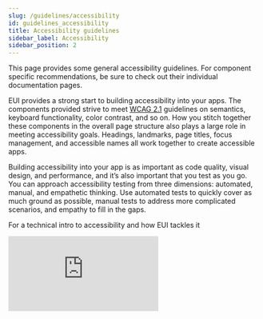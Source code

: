 ```yaml
---
slug: /guidelines/accessibility
id: guidelines_accessibility
title: Accessibility guidelines
sidebar_label: Accessibility
sidebar_position: 2
---
```



This page provides some general accessibility guidelines. For component specific recommendations, be sure to check out their individual documentation pages.

EUI provides a strong start to building accessibility into your apps. The components provided strive to meet [WCAG 2.1](https://www.w3.org/TR/WCAG21/) guidelines on semantics, keyboard functionality, color contrast, and so on. How you stitch together these components in the overall page structure also plays a large role in meeting accessibility goals. Headings, landmarks, page titles, focus management, and accessible names all work together to create accessible apps.

Building accessibility into your app is as important as code quality, visual design, and performance, and it’s also important that you test as you go. You can approach accessibility testing from three dimensions: automated, manual, and empathetic thinking. Use automated tests to quickly cover as much ground as possible, manual tests to address more complicated scenarios, and empathy to fill in the gaps.

For a technical intro to accessibility and how EUI tackles it


<EuiAspectRatio width={16} height={9}>
  <iframe
    src="https://www.youtube.com/embed/iDXoEe8NkrE?si=qsx1lihTqUnJ2RYT"
    title="Building and testing accessibility with EUI video on YouTube"
    frameBorder="0"
    allow="accelerometer; autoplay; clipboard-write; encrypted-media; gyroscope; picture-in-picture; web-share"
    referrerPolicy="strict-origin-when-cross-origin"
    allowFullScreen
  />
</EuiAspectRatio>

## Headings and landmarks

You can aid navigation and make pages more accessible for screen reader users by using solid headings and landmarks. **Headings** are the simplest way for screen readers to navigate pages. A good heading hierarchy:

*   Uses only one `<h1>` on each page
*   Doesn't skip levels `<h1> → <h6>`
*   Doesn't duplicate content

### Heading examples

<Guideline type="do" panelPadding="none" text="Descend through headings as you work your way through the document.">
  ```tsx
  <EuiText>
    <h1>Discover your data</h1>
    <p>Some content</p>
    <h2>Drill into site metrics</h2>
    <h3>An important site metric</h3>
    <h3>Another important site metric</h3>
  </EuiText>
  ```
</Guideline>

<Guideline type="dont" panelPadding="none" text="This heading hierarchy is confusing. Also EuiText is not a good solution when you need to change heading presentation.">
  ```tsx
  <EuiText>
    <EuiScreenReaderOnly>
      <h1>Discover your data</h1>
    </EuiScreenReaderOnly>
    <p>Some content</p>
    <h2>Discover your data</h2>
    <!-- Missing h3 header -->
    <h4 className="myLargeTitle">
      An important site metric
    </h4>
  </EuiText>
  ```
</Guideline>

<Guideline type="do" panelPadding="none" text="This is a good heading hierarchy. Though visible headings are certainly better, sometimes that is difficult to accommodate so hidden headings can give additional context.">
  ```tsx
  <EuiTitle size="s"><h1>Discover your data</h1></EuiTitle>
  <EuiScreenReaderOnly><h2>Drill into site metrics</h2></EuiScreenReaderOnly>
  <EuiTitle size="l"><h3>An important site metric</h3></EuiTitle>
  <EuiTitle size="m"><h3>Another important site metric</h3></EuiTitle>
  ```
</Guideline>

:::note
[**EuiTitle**](/docs/display/title) gives you a way to separate your presentation from your semantic markup.
:::

**Landmarks** are another way for screen readers to navigate pages. A benefit of landmarks is that they offer more context on the type of content to expect than a heading. This is useful for tech that offers reader modes (e.g., Firefox, Safari, and apps like Pocket) and new form factors (e.g., smartwatches). Many landmarks are mapped to HTML elements, such as `<main>`, `<aside>`, `<article>`; others are exposed through the `role` attribute.

You can implement named landmarks with `aria-label` or `aria-labelledby`. However, having a heading inside of the landmark (even if it is visually hidden) and referenced by `aria-labelledby` is preferred.

### Landmarks example

<Guideline type="do" panelPadding="none" text="Use HTML5 elements which convey semantic meaning about their purpose. Notice that all of the content is inside of semantic elements.">
  ```html
  <body>
    <header className="appHeader">
      <!-- content -->
    </header>
    <main><!-- content --></main>
    <footer className="appFooter">
      <!-- content -->
    </footer>
  </body>
  ```
</Guideline>


<Guideline type="dont" panelPadding="none" text="Classes provide no semantic meaning and not all elements provide semantic meaning either.">
  ```html
  <body>
    <div className="appHeader"></div>
    <discover-app></discover-app>
    <ul className="appFooter"></ul>
  </body>
  ```
</Guideline>

### Headings and named landmarks example

<Guideline type="do" panelPadding="none" text="Use landmarks and headings together to build complex pages.">
  ```html
  <header aria-labelledby="pageHeading">
    <h1 id="pageHeading">Discover your data</h1>
    <form role="search" aria-label="Site search"> <!-- input + label go in here --> </form>
  <header>
  <main aria-labelledby="contentHeading">
    <h2 id="contentHeading">Drill into site metrics</h2>
    <form role="search" aria-label="Search your data">
      <!-- input + label go in here -->
    </form>
  </main>
  ```
</Guideline>

### Further reading

*   [W3C: Aria Landmarks](https://www.w3.org/TR/wai-aria-practices/examples/landmarks/HTML5.html)
*   [W3C: Page Structure Concepts Tutorial](https://www.w3.org/WAI/tutorials/page-structure/)
*   [MDN: Good Semantics](https://developer.mozilla.org/en-US/docs/Learn/Accessibility/HTML#Good_semantics)
*   [Up Your A11y: Accessible Page Layouts](https://www.upyoura11y.com/page-layout/)
*   [Up Your A11y: Heading Levels in Reusable Components](https://www.upyoura11y.com/reusable-components-with-headers/)

---

## Page titles

Each page requires a unique, informative title that accurately reflects what the page does. The best page titles put the unique content first. Effectively, they're reverse-order breadcrumbs.

**<Icon type="checkInCircleFilled" color="success" size="l" /> Use this format:** `{Unique page title} - {Site title}`

<Guideline type="do" panelPadding="l" text="These are good example of page titles.">
  **Discover - Kibana**

  **Rollup Jobs - Management - Kibana**
</Guideline>

<Guideline
  type="dont"
  panelPadding="l"
  text={
    <>
      <GuidelineText type="dont">
        Though unique, this does not provide enough context.
      </GuidelineText>
      <GuidelineText type="do">
        Watchers - Management - Kibana
      </GuidelineText>
    </>
  }
>
  **Watchers**
</Guideline>

<Guideline
  type="dont"
  panelPadding="l"
  text={
    <>
      <GuidelineText type="dont">
        Although it provides all the context, putting the most important bit at the end is hard to find.
      </GuidelineText>
      <GuidelineText type="do">
        Spaces - Management - Kibana
      </GuidelineText>
    </>
  }
>
  **Elastic Kibana - Spaces**
</Guideline>

<Guideline
  type="dont"
  panelPadding="l"
  text={
    <>
      <GuidelineText type="dont">
        Although this provides all the context and in a good order, a title is not the place for any extra words.
      </GuidelineText>
      <GuidelineText type="do">
        Reporting - Management - Kibana
      </GuidelineText>
    </>
  }
>
  **This is the Reporting page of the Management section of Kibana.**
</Guideline>

### Further reading

*   [WCAG 2.4.2 Page Titled - Level A](https://www.w3.org/WAI/WCAG21/quickref/?showtechniques=242#page-titled)

* * *

## Focus management

### Where is the focus state right now?

Focus states are an important part of design because they let keyboard users know where focus is currently at. All browsers ship with focus states for interactive elements, and most of the time you shouldn’t need to alter these. EUI goes further to customize focus states to match the Elastic brand and provide better visual states, including color contrast.

### Where is the focus state going?

Given that a keyboard user primarily navigates pages in one direction (either forward or backward), it’s important to have an intuitive focus order. Focus order should follow the flow of the page to make it easy to follow. If you’ve made a normally non-interactive element like a `<div>` interactive via JavaScript, you can enable a tab stop using `tabIndex=0`. If you want something that is only focusable programmatically, you can use `tabIndex=-1`.

:::danger Using tabIndex values greater than 0 is problematic and should be avoided.

Using `tabIndex` values greater than 0 is problematic and should be avoided.

:::

### How do I get back to where I was?

Navigating complex sites sometimes means your focus state will jump around (e.g., skip links, modals, typeaheads, and so on). If you remove an element that currently has focus without setting focus anywhere else, users start over at the beginning of the page. Unless there’s a strong reason to do otherwise, focus state should always return to where it was previously if the currently focused element disappears. For example, closing a modal might mean your focus is on a close button; when the modal closes, you should return focus to the button that opened the modal.

### Further reading

*   [W3C: Keyboard Compatibility](https://www.w3.org/WAI/perspective-videos/keyboard)
*   [React docs: Programmatically managing focus](https://reactjs.org/docs/accessibility.html#programmatically-managing-focus)
*   [MDN: Keyboard-navigable JavaScript widgets](https://developer.mozilla.org/en-US/docs/Web/Accessibility/Keyboard-navigable_JavaScript_widgets)
*   [WebAIM: Keyboard Accessibility](https://webaim.org/techniques/keyboard)
*   [Up Your A11y: Getting Started with Keyboard Navigation and Screen Readers](https://www.upyoura11y.com/screen-reader-keyboard-navigation)
*   [The difference between keyboard and screen reader navigation](https://tink.uk/the-difference-between-keyboard-and-screen-reader-navigation/)

* * *

## Disabled elements

Browsers remove disabled elements from the tab order. This means keyboard users cannot tab to those elements or activate nested focus behaviors.

If you disable a button or form element, you need to provide clear instructions to users how to correct errors or remove the disabled state.

When you add the HTML `disabled` attribute to an element, you must remove tooltips or other focus interactions. You must also remove focus interactions if you pass the `isDisabled` prop to components like [EuiAccordion](/docs/layout/accordion#disabled-state).

### Further reading

*   [MDN: Tabindex](https://developer.mozilla.org/en-US/docs/Web/HTML/Global_attributes/tabindex)
*   [W3C: Disabled elements](https://www.w3.org/TR/2014/REC-html5-20141028/disabled-elements.html#disabled-elements)

* * *

## Naming

An accessible name is the name of an HTML element as it’s exposed to assistive technology. An accessible name can then be read by a screen reader or can be targeted for an action.

### Most elements

For most content, the accessible name comes from the element’s inner text, such as: `<a href="https://elastic.co">Elastic.co</a>`. A screen reader can now read it out something like “Elastic.co, link” or, using voice commands, it can be controlled with “Click Elastic.co link”.

### Images and other elements

Some content might require special attributes to give an element an accessible name. For images, you can use `alt` attributes, such as:

```
<img src="image1.jpg" alt="An apple lays on a table">
```

### Buttons without inner text

For buttons without descriptive text content, you can rely on ARIA to bring meaning back:

```
<button aria-label="Close modal">Ｘ</button>
```

### Forms and more complex patterns

Some HTML elements have associated elements that provide accessible names. Form elements are the most ubiquitous example: a checkbox doesn’t have a name by itself, but when it is associated with a label, assistive technologies can make the connection:

```
<input type="checkbox" id="subscribe">
<label for="subscribe">Subscribe to Elastic news</label>
```

### Of note: Repeated calls to action

Having only an accessible name, however, doesn’t always lead to the best UX. Take a list of available fields that someone might want to add to their filter (say, on the discovery page of a popular open source project):

```
<h3>Available fields</h3>
<ul>
  <li>
    @timestamp
    <button>add</button>
  </li>
  <li>
    _id
    <button>add</button>
  </li>
  <li>
    _index
    <button>add</button>
  </li>
</ul>
```

Here, the 3 buttons have the same accessible name. There are a few different patterns you can use to differentiate between repeated items. For example, each button below shows a possible pattern you can use (in order of recommended best practice):

```
<h3 id="available">Available fields</h3>
<ul aria-labelledby="available">
  <li>
    _id
    <button aria-label="add _id field to your current filter">
      add
    </button>
  </li>

  <!-- The next two options are hardest to make work with Elastic’s i18n framework -->

  <li>
    @timestamp
    <button>
      add
      <EuiScreenReaderOnly>
        @timestamp field to your current filter
      </EuiScreenReaderOnly>
    </button>
  </li>

  <li>
    <!-- This isn’t recommended but will work in a pinch -->
    <span id="filed3">_index</span>
    <button id="button3" aria-labelledby="button3 field3">add</button>
  </li>
</ul>
```

:::note Give lists an accessible name to improve their discoverability!

```
<!-- Can be any heading level or even a paragraph -->
<h1 id="a1b2c3">My favorite fruit</h1>
<ul aria-labelledby="a1b2c3"><!-- ... --></ul>

<!-- You can still provide an accessible title even if there's no visual label -->
<ul aria-label="My favorite vegetables">...</ul>
```

:::

### Further reading

*   [W3c: Labeling Controls](https://www.w3.org/WAI/tutorials/forms/labels/)
*   [The Paciello Group: What is an accessible name?](https://developer.paciellogroup.com/blog/2017/04/what-is-an-accessible-name)
*   [WebAIM: Creating Accessible Forms](https://webaim.org/techniques/forms/controls)
*   [Mozilla: How accessibility trees inform assistive tech](https://hacks.mozilla.org/2019/06/how-accessibility-trees-inform-assistive-tech)
*   [A List Apart: Semantics to Screen Readers](https://alistapart.com/article/semantics-to-screen-readers)

* * *

## Testing considerations

There are a lot of aspects to accessibility, and covering all the bases can be a lot to keep in mind. By relying on standards, you can minimize the amount of special casing you have to do in code, but you should still be cognizant of the many modalities in which users might use your products.

### Low-vision

While low-vision users may use many assistive technologies in tandem, this section focuses on zooming. Two ways that users can zoom the page are by increasing the base font-size with browser tools or by using a 3rd-party magnifier (sometimes, a physical magnifier) to better see the screen.

[WCAG 1.4.4](https://www.w3.org/WAI/WCAG21/quickref/#resize-text) defines 200% browser zoom should continue to work with no further action from the user as a Level AA criteria.

[ZoomText](https://www.youtube.com/watch?v=QjKG4Tx9ER8&t=473s) is the most popular 3rd-party magnifier that gives users a window they can drag over content to magnify and read it out loud. Testing for the best experiences here is exceptionally difficult because you must make visual judgement calls. Specifically, related pieces of information should be close enough together for a low-vision user to efficiently interact with the UI.

### Low-vision/blind (screen readers)[](/docs/guidelines/accessibility#screen-readers)

Blind and low-vision users often rely on tools, such as screen readers and braille readers, to navigate the web. Screen and braille readers read the page from top to bottom. Building a page with a good structure, will make it quick and easy to navigate. Braille readers are a textual representation of what a screen reader would say so we can focus on screen reader compatibility.

The 3 most common, desktop, screen readers, and their most common browser pairings are:

*   JAWS with Chrome
*   NVDA with Firefox
*   VoiceOver with Safari

Mobile is a little simpler:

*   VoiceOver for iOS
*   TalkBack for Android

*   [Apple docs: Learning VoiceOver Basics](https://www.apple.com/voiceover/info/guide/_1124.html)
*   [WebAIM: Using VoiceOver to Evaluate Web Accessibility](https://webaim.org/articles/voiceover)
*   [WebAIM: Using NVDA to Evaluate Web Accessibility](https://webaim.org/articles/nvda)
*   [WebAIM: Using JAWS to Evaluate Web Accessibility](https://webaim.org/articles/jaws)
*   [An Intro To Screen Reader Testing for Sighted Developers](http://uncaughtreferenceerror.com/a-crash-course-to-screenreaders-for-sighted-developers)

## Learning resources

*   A wide-reaching [guide on accessibility on MDN](https://developer.mozilla.org/en-US/docs/Learn/Accessibility) covering basics and best practices for a variety of subjects
*   The [caniuse](https://caniuse.com/) of ARIA attributes: [Accessibility support](https://a11ysupport.io)
*   [Accessibility web fundamentals by Google](https://developers.google.com/web/fundamentals/accessibility), similar in content to the MDN guide, but more guided
*   If you prefer videos to reading, a great “pick your subject” style series [A11ycasts](https://www.youtube.com/playlist?list=PLNYkxOF6rcICWx0C9LVWWVqvHlYJyqw7g) is available

### Practical examples

For many things, there’s no need to reinvent the wheel. If your component is featured in one of these two sources, feel free to borrow heavily!

*   [Inclusive Components](https://inclusive-components.design)
*   [Accessible Components](https://github.com/scottaohara/accessible_components)

### Tooling

*   Axe plugin for [Chrome](https://chrome.google.com/webstore/detail/axe/lhdoppojpmngadmnindnejefpokejbdd) and [FF](https://addons.mozilla.org/en-US/firefox/addon/axe-devtools)

### Spec docs

*   [Using ARIA](https://www.w3.org/TR/using-aria)
*   [WCAG 2.1](https://www.w3.org/TR/WCAG21)
*   [How to Meet WCAG (Quick Reference)](https://www.w3.org/WAI/WCAG21/quickref)
*   [WAI ARIA 1.1](https://www.w3.org/TR/wai-aria-1.1)
